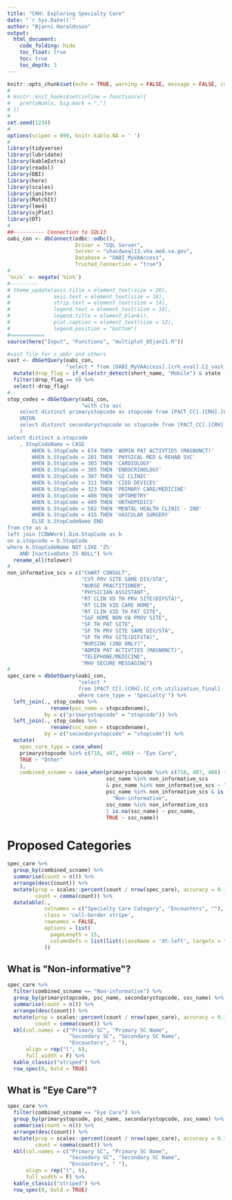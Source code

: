 ```yaml
---
title: "CRH: Exploring Specialty Care"
date: "`r Sys.Date()`"
author: "Bjarni Haraldsson"
output: 
  html_document:
    code_folding: hide
    toc_float: true
    toc: true
    toc_depth: 3
---
```


```r
knitr::opts_chunk$set(echo = TRUE, warning = FALSE, message = FALSE, cache = FALSE, fig.width = 10, fig.height = 10)
#
# knitr::knit_hooks$set(inline = function(x){
#   prettyNum(x, big.mark = ",")
# })
#
set.seed(1234)
#
options(scipen = 999, knitr.kable.NA = ' ')
#
library(tidyverse)
library(lubridate)
library(kableExtra)
library(readxl)
library(DBI)
library(here)
library(scales)
library(janitor)
library(MatchIt)
library(lme4)
library(sjPlot)
library(DT)
#
##---------- Connection to SQL13
oabi_con <- dbConnect(odbc::odbc(),
                      Driver = "SQL Server",
                      Server = "vhacdwsql13.vha.med.va.gov",
                      Database = "OABI_MyVAAccess",
                      Trusted_Connection = "true")
#
`%ni%` <- negate(`%in%`)
#---------
# theme_update(axis.title = element_text(size = 20),
#              axis.text = element_text(size = 16),
#              strip.text = element_text(size = 14),
#              legend.text = element_text(size = 18),
#              legend.title = element_blank(),
#              plot.caption = element_text(size = 12),
#              legend.position = "bottom")
#===========
source(here("Input", "Functions", "multiplot_05jan21.R"))
```

```r
#vast file for s_abbr and others
vast <- dbGetQuery(oabi_con,
                   "select * from [OABI_MyVAAccess].[crh_eval].C2_vast_from_a06") %>%
  mutate(drop_flag = if_else(str_detect(short_name, "Mobile") & state != "AL", 1, 0)) %>%
  filter(drop_flag == 0) %>%
  select(-drop_flag)
#--
stop_codes = dbGetQuery(oabi_con,
                        "with cte as(
	select distinct primarystopcode as stopcode from [PACT_CC].[CRH].[C_crh_utilization_final]
	UNION
	select distinct secondarystopcode as stopcode from [PACT_CC].[CRH].[C_crh_utilization_final]
	)
select distinct a.stopcode
	, StopCodeName = CASE
		WHEN b.StopCode = 674 THEN 'ADMIN PAT ACTIVTIES (MASNONCT)'
		WHEN b.StopCode = 201 THEN 'PHYSICAL MED & REHAB SVC'
		WHEN b.StopCode = 303 THEN 'CARDIOLOGY'
		WHEN b.StopCode = 305 THEN 'ENDOCRINOLOGY'
		WHEN b.StopCode = 307 THEN 'GI CLINIC'
		WHEN b.StopCode = 311 THEN 'CIED DEVICES'
		WHEN b.StopCode = 323 THEN 'PRIMARY CARE/MEDICINE'
		WHEN b.StopCode = 408 THEN 'OPTOMETRY'
		WHEN b.StopCode = 409 THEN 'ORTHOPEDICS'
		WHEN b.StopCode = 502 THEN 'MENTAL HEALTH CLINIC - IND'
		WHEN b.StopCode = 415 THEN 'VASCULAR SURGERY'
		ELSE b.StopCodeName END
from cte as a
left join [CDWWork].Dim.StopCode as b
on a.stopcode = b.StopCode
where b.StopCodeName NOT LIKE 'Z%'
	AND InactiveDate IS NULL") %>%
  rename_all(tolower)
#
non_informative_scs = c("CHART CONSULT", 
                        "CVT PRV SITE SAME DIV/STA",
                        "NURSE PRACTITIONER",
                        "PHYSICIAN ASSISTANT", 
                        "RT CLIN VD TH PRV SITE(DIFSTA)",
                        "RT CLIN VID CARE HOME",
                        "RT CLIN VID TH PAT SITE",
                        "S&F HOME NON VA PROV SITE",
                        "SF TH PAT SITE", 
                        "SF TH PRV SITE SAME DIV/STA",
                        "SF TH PRV SITE(DIFSTA)",
                        "NURSING (2ND ONLY)",
                        "ADMIN PAT ACTIVTIES (MASNONCT)",
                        "TELEPHONE/MEDICINE",
                        "MHV SECURE MESSAGING")
#
spec_care = dbGetQuery(oabi_con,
                       "select *
                       from [PACT_CC].[CRH].[C_crh_utilization_final]
                       where care_type = 'Specialty'") %>%
  left_join(., stop_codes %>%
              rename(psc_name = stopcodename),
            by = c("primarystopcode" = "stopcode")) %>%
  left_join(., stop_codes %>%
              rename(ssc_name = stopcodename),
            by = c("secondarystopcode" = "stopcode")) %>%
  mutate(
    spec_care_type = case_when(
    primarystopcode %in% c(718, 407, 408) ~ "Eye Care",
    TRUE ~ "Other"
    ),
    combined_scname = case_when(primarystopcode %in% c(718, 407, 408) ~ "Eye Care",
                                ssc_name %in% non_informative_scs
                                & psc_name %in% non_informative_scs ~ "Non-informative",
                                psc_name %in% non_informative_scs & is.na(ssc_name) ~
                                  "Non-informative",
                                ssc_name %in% non_informative_scs 
                                | is.na(ssc_name) ~ psc_name, 
                                TRUE ~ ssc_name))
```


# Proposed Categories   

```r
spec_care %>%
  group_by(combined_scname) %>%
  summarise(count = n()) %>%
  arrange(desc(count)) %>%
  mutate(prop = scales::percent(count / nrow(spec_care), accuracy = 0.1),
         count = comma(count)) %>%
  datatable(.,
            colnames = c("Specialty Care Category", "Encounters", ""),
            class = 'cell-border stripe',
            rownames = FALSE,
            options = list(
              pageLength = 15,
              columnDefs = list(list(className = 'dt-left', targets = "_all"))
            ))
```

## What is \"Non-informative\"?  

```r
spec_care %>% 
  filter(combined_scname == "Non-informative") %>% 
  group_by(primarystopcode, psc_name, secondarystopcode, ssc_name) %>%
  summarise(count = n()) %>%
  arrange(desc(count)) %>%
  mutate(prop = scales::percent(count / nrow(spec_care), accuracy = 0.1),
         count = comma(count)) %>%
  kbl(col.names = c("Primary SC", "Primary SC Name", 
                    "Secondary SC", "Secondary SC Name",
                    "Encounters", " "), 
      align = rep("l", 6),
      full_width = F) %>%
  kable_classic("striped") %>%
  row_spec(0, bold = TRUE)
```

## What is \"Eye Care\"?  

```r
spec_care %>% 
  filter(combined_scname == "Eye Care") %>% 
  group_by(primarystopcode, psc_name, secondarystopcode, ssc_name) %>%
  summarise(count = n()) %>%
  arrange(desc(count)) %>%
  mutate(prop = scales::percent(count / nrow(spec_care), accuracy = 0.1),
         count = comma(count)) %>%
  kbl(col.names = c("Primary SC", "Primary SC Name", 
                    "Secondary SC", "Secondary SC Name",
                    "Encounters", " "), 
      align = rep("l", 6),
      full_width = F) %>%
  kable_classic("striped") %>%
  row_spec(0, bold = TRUE)
```

